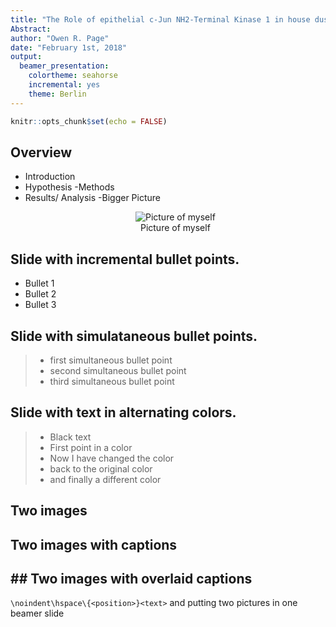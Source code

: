 ```yaml
---
title: "The Role of epithelial c-Jun NH2-Terminal Kinase 1 in house dust mite induced pulmonary remodeling"
Abstract:
author: "Owen R. Page"
date: "February 1st, 2018"
output: 
  beamer_presentation: 
    colortheme: seahorse
    incremental: yes
    theme: Berlin
---
```


```r
knitr::opts_chunk$set(echo = FALSE)
```

## Overview
- Introduction
- Hypothesis
-Methods
- Results/ Analysis
-Bigger Picture
<center> ![Picture of myself](Owen.jpg) <center> 

## Slide with incremental bullet points.

- Bullet 1
- Bullet 2
- Bullet 3

## Slide with simulataneous bullet points.

>- first simultaneous bullet point
>- second simultaneous bullet point
>- third simultaneous bullet point

## Slide with text in alternating colors.

>- Black text
>- \color{gray} First point in a color
>- \color{red} Now I have changed the color
>- \color{gray} back to the original color 
>- \color{black} and finally a different color

## Two images

\begin{picture}(320,250)
\put(85,75){\includegraphics[height=6cm] 
{Owen.jpg}}
\put(00,60){\begin{minipage}[t]{1\linewidth}
{Choose a point on the unit circle. Connect it to  the origin with a line of length one, and denote the angle between that line and the horizontal coordinate axis by $\theta$.}
\end{minipage}}
\end{picture}



## Two images with captions


## Two images with overlaid captions
---

```\noindent\hspace\{<position>}<text>``` and putting two pictures in one beamer slide